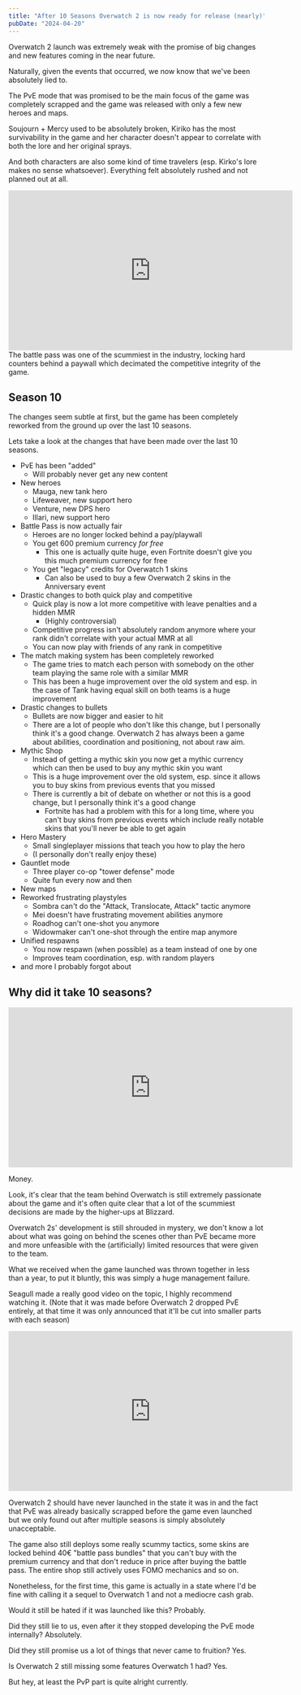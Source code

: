 ```yaml
---
title: "After 10 Seasons Overwatch 2 is now ready for release (nearly)"
pubDate: "2024-04-20"
---
```

Overwatch 2 launch was extremely weak with the promise of big changes and new features coming in the near future.

Naturally, given the events that occurred, we now know that we've been absolutely lied to.

The PvE mode that was promised to be the main focus of the game was completely scrapped and the game was released with only a few new heroes and maps.

Soujourn + Mercy used to be absolutely broken, Kiriko has the most survivability in the game and her character doesn't appear to correlate with both the lore and her original sprays.

And both characters are also some kind of time travelers (esp. Kirko's lore makes no sense whatsoever). Everything felt absolutely rushed and not planned out at all.

<iframe width="560" height="315" src="https://www.youtube.com/embed/FfbXZNpLI28?si=nbWMLmppdX2ALtJ-" title="YouTube video player" frameborder="0" allow="accelerometer; autoplay; clipboard-write; encrypted-media; gyroscope; picture-in-picture; web-share" referrerpolicy="strict-origin-when-cross-origin" allowfullscreen></iframe>
The battle pass was one of the scummiest in the industry, locking hard counters behind a paywall which decimated the competitive integrity of the game.

## Season 10

The changes seem subtle at first, but the game has been completely reworked from the ground up over the last 10 seasons.

Lets take a look at the changes that have been made over the last 10 seasons.

- PvE has been "added"
    - Will probably never get any new content
- New heroes
    - Mauga, new tank hero
    - Lifeweaver, new support hero
    - Venture, new DPS hero
    - Illari, new support hero
- Battle Pass is now actually fair
    - Heroes are no longer locked behind a pay/playwall
    - You get 600 premium currency *for free*
        - This one is actually quite huge, even Fortnite doesn't give you this much premium currency for free
    - You get "legacy" credits for Overwatch 1 skins
        - Can also be used to buy a few Overwatch 2 skins in the Anniversary event
- Drastic changes to both quick play and competitive
    - Quick play is now a lot more competitive with leave penalties and a hidden MMR
        - (Highly controversial)
    - Competitive progress isn't absolutely random anymore where your rank didn't correlate with your actual MMR at all
    - You can now play with friends of any rank in competitive
- The match making system has been completely reworked
    - The game tries to match each person with somebody on the other team playing the same role with a similar MMR
    - This has been a huge improvement over the old system and esp. in the case of Tank having equal skill on both teams is a huge improvement
- Drastic changes to bullets
    - Bullets are now bigger and easier to hit
    - There are a lot of people who don't like this change, but I personally think it's a good change. Overwatch 2 has always been a game about abilities, coordination and positioning, not about raw aim.
- Mythic Shop
    - Instead of getting a mythic skin you now get a mythic currency which can then be used to buy any mythic skin you want
    - This is a huge improvement over the old system, esp. since it allows you to buy skins from previous events that you missed
    - There is currently a bit of debate on whether or not this is a good change, but I personally think it's a good change
        - Fortnite has had a problem with this for a long time, where you can't buy skins from previous events which include really notable skins that you'll never be able to get again
- Hero Mastery
    - Small singleplayer missions that teach you how to play the hero
    - (I personally don't really enjoy these)
- Gauntlet mode
    - Three player co-op "tower defense" mode
    - Quite fun every now and then
- New maps
- Reworked frustrating playstyles
    - Sombra can't do the "Attack, Translocate, Attack" tactic anymore
    - Mei doesn't have frustrating movement abilities anymore
    - Roadhog can't one-shot you anymore
    - Widowmaker can't one-shot through the entire map anymore
- Unified respawns
    - You now respawn (when possible) as a team instead of one by one
    - Improves team coordination, esp. with random players
- and more I probably forgot about

## Why did it take 10 seasons?

<iframe width="560" height="315" src="https://www.youtube.com/embed/jO7m9frL-3g?si=fO-OkeRD5GEQbtcc" title="YouTube video player" frameborder="0" allow="accelerometer; autoplay; clipboard-write; encrypted-media; gyroscope; picture-in-picture; web-share" referrerpolicy="strict-origin-when-cross-origin" allowfullscreen></iframe>

Money.

Look, it's clear that the team behind Overwatch is still extremely passionate about the game and it's often quite clear that a lot of the scummiest decisions are made by the higher-ups at Blizzard. 

Overwatch 2s' development is still shrouded in mystery, we don't know a lot about what was going on behind the scenes other than PvE became more and more unfeasible with the (artificially) limited resources that were given to the team.

What we received when the game launched was thrown together in less than a year, to put it bluntly, this was simply a huge management failure. 

Seagull made a really good video on the topic, I highly recommend watching it. (Note that it was made before Overwatch 2 dropped PvE entirely, at that time it was only announced that it'll be cut into smaller parts with each season)

<iframe width="560" height="315" src="https://www.youtube.com/embed/pETD7QT6TcU?si=UvnAdBRDNG2_K7hc" title="YouTube video player" frameborder="0" allow="accelerometer; autoplay; clipboard-write; encrypted-media; gyroscope; picture-in-picture; web-share" referrerpolicy="strict-origin-when-cross-origin" allowfullscreen></iframe>

Overwatch 2 should have never launched in the state it was in and the fact that PvE was already basically scrapped before the game even launched but we only found out after multiple seasons is simply absolutely unacceptable.

The game also still deploys some really scummy tactics, some skins are locked behind 40€ "battle pass bundles" 
that you can't buy with the premium currency and that don't reduce in price after buying the battle pass. The entire shop still actively uses FOMO mechanics and so on.

Nonetheless, for the first time, this game is actually in a state where I'd be fine with calling it a sequel to Overwatch 1 and not a mediocre cash grab.

Would it still be hated if it was launched like this? Probably.

Did they still lie to us, even after it they stopped developing the PvE mode internally? Absolutely.

Did they still promise us a lot of things that never came to fruition? Yes.

Is Overwatch 2 still missing some features Overwatch 1 had? Yes.

But hey, at least the PvP part is quite alright currently.